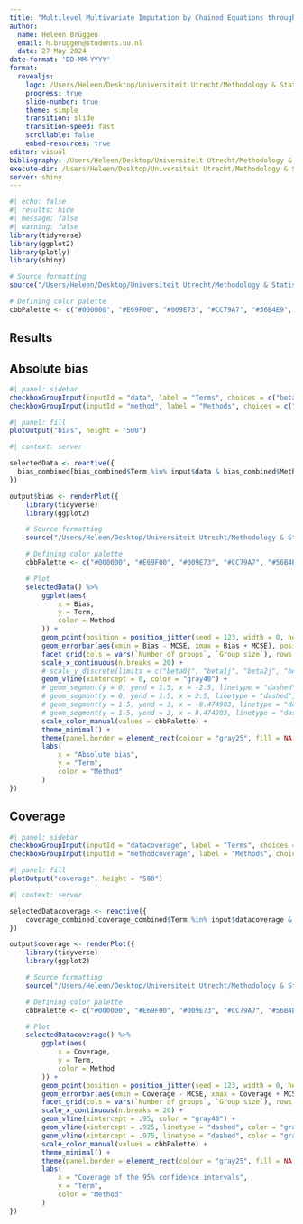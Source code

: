 ```yaml
---
title: "Multilevel Multivariate Imputation by Chained Equations through Bayesian Additive Regression Trees"
author: 
  name: Heleen Brüggen
  email: h.bruggen@students.uu.nl
  date: 27 May 2024
date-format: 'DD-MM-YYYY'
format: 
  revealjs:
    logo: /Users/Heleen/Desktop/Universiteit Utrecht/Methodology & Statistics for the Behavioural, Biomedical and Social Sciences/Year 2/Master Thesis/masterthesis/thesis/graphs/UU_logo_2021_EN_RGB.png
    progress: true
    slide-number: true
    theme: simple
    transition: slide
    transition-speed: fast
    scrollable: false
    embed-resources: true
editor: visual
bibliography: /Users/Heleen/Desktop/Universiteit Utrecht/Methodology & Statistics for the Behavioural, Biomedical and Social Sciences/Year 2/Master Thesis/masterthesis/thesis/thesis.bib
execute-dir: /Users/Heleen/Desktop/Universiteit Utrecht/Methodology & Statistics for the Behavioural, Biomedical and Social Sciences/Year 2/Master Thesis/masterthesis
server: shiny
---
```


```r
#| echo: false 
#| results: hide
#| message: false
#| warning: false
library(tidyverse)
library(ggplot2)
library(plotly)
library(shiny)

# Source formatting 
source("/Users/Heleen/Desktop/Universiteit Utrecht/Methodology & Statistics for the Behavioural, Biomedical and Social Sciences/Year 2/Master Thesis/masterthesis/R/Formatting for visualizations.R", encoding = "UTF-8")

# Defining color palette 
cbbPalette <- c("#000000", "#E69F00", "#009E73", "#CC79A7", "#56B4E9", "#D55E00", "#5D478B", "#0072B2", "#F0E442")
```

## Results

::: {.panel-tabset}

## Absolute bias
```r
#| panel: sidebar
checkboxGroupInput(inputId = "data", label = "Terms", choices = c("beta0j", "beta1j", "beta2j", "beta3j", "beta4j", "beta5j", "beta6j", "beta7j", "z1", "z2", "x1:z1", "x2:z1", "x3:z2", "eij", "u0", "u1", "u2", "u3"), selected = c("beta0j", "beta1j", "beta2j", "beta3j", "beta4j", "beta5j", "beta6j", "beta7j"), inline = TRUE)
checkboxGroupInput(inputId = "method", label = "Methods", choices = c("ld", "true", "pmm", "2l.pmm", "bart", "rbart", "stan4bart"), selected = c("ld", "true", "pmm", "2l.pmm", "bart", "rbart", "stan4bart"), inline = TRUE)
```

```r
#| panel: fill
plotOutput("bias", height = "500")
```

```r
#| context: server

selectedData <- reactive({
  bias_combined[bias_combined$Term %in% input$data & bias_combined$Method %in% input$method, ]
})

output$bias <- renderPlot({
    library(tidyverse)
    library(ggplot2)

    # Source formatting
    source("/Users/Heleen/Desktop/Universiteit Utrecht/Methodology & Statistics for the Behavioural, Biomedical and Social Sciences/Year 2/Master Thesis/masterthesis/R/Formatting for visualizations.R", encoding = "UTF-8")

    # Defining color palette
    cbbPalette <- c("#000000", "#E69F00", "#009E73", "#CC79A7", "#56B4E9", "#D55E00", "#5D478B", "#0072B2", "#F0E442")

    # Plot
    selectedData() %>%
        ggplot(aes(
            x = Bias,
            y = Term,
            color = Method
        )) +
        geom_point(position = position_jitter(seed = 123, width = 0, height = .2), size = 3) +
        geom_errorbar(aes(xmin = Bias - MCSE, xmax = Bias + MCSE), position = position_jitter(seed = 123, width = 0, height = .2), width = .4, size = 1) +
        facet_grid(cols = vars(`Number of groups`, `Group size`), rows = vars(`Missingness mechanism`), labeller = "label_both") +
        scale_x_continuous(n.breaks = 20) +
        # scale_y_discrete(limits = c("beta0j", "beta1j", "beta2j", "beta3j", "beta4j", "beta5j", "beta6j", "beta7j", "z1", "z2", "x1:z1", "x2:z1", "x3:z2", "eij", "u0", "u1", "u2", "u3"), labels = c(expression(paste(gamma, "00")), expression(paste(gamma, "10")), expression(paste(gamma, "20")), expression(paste(gamma, "30")), expression(paste(gamma, "40")), expression(paste(gamma, "50")), expression(paste(gamma, "60")), expression(paste(gamma, "70")), expression(paste(gamma, "01")), expression(paste(gamma, "02")), expression(paste(gamma, "11")), expression(paste(gamma, "21")), expression(paste(gamma, "32")), expression(paste(epsilon, "ij")), expression(paste(upsilon, "0")), expression(paste(upsilon, "1")), expression(paste(upsilon, "2")), expression(paste(upsilon, "3")))) +
        geom_vline(xintercept = 0, color = "gray40") +
        # geom_segment(y = 0, yend = 1.5, x = -2.5, linetype = "dashed", color = "gray40") +
        # geom_segment(y = 0, yend = 1.5, x = 2.5, linetype = "dashed", color = "gray40") +
        # geom_segment(y = 1.5, yend = 3, x = -8.474903, linetype = "dashed", color = "gray40") +
        # geom_segment(y = 1.5, yend = 3, x = 8.474903, linetype = "dashed", color = "gray40") +
        scale_color_manual(values = cbbPalette) +
        theme_minimal() +
        theme(panel.border = element_rect(colour = "gray25", fill = NA, size = .5), axis.text.x = element_text(size = 15, angle = 45, hjust = 1), axis.text.y = element_text(size = 15), legend.position = "bottom", legend.text = element_text(size = 15), axis.title = element_text(size = 15), legend.title = element_text(size = 15), panel.grid = element_line(color = "gray80"), strip.text.x = element_text(size = 15), strip.text.y = element_text(size = 15)) +
        labs(
            x = "Absolute bias",
            y = "Term",
            color = "Method"
        )
})
```

## Coverage
```r
#| panel: sidebar
checkboxGroupInput(inputId = "datacoverage", label = "Terms", choices = c("beta0j", "beta1j", "beta2j", "beta3j", "beta4j", "beta5j", "beta6j", "beta7j", "z1", "z2", "x1:z1", "x2:z1", "x3:z2", "eij", "u0", "u1", "u2", "u3"), selected = c("beta0j", "beta1j", "beta2j", "beta3j", "beta4j", "beta5j", "beta6j", "beta7j"), inline = TRUE)
checkboxGroupInput(inputId = "methodcoverage", label = "Methods", choices = c("ld", "true", "pmm", "2l.pmm", "bart", "rbart", "stan4bart"), selected = c("ld", "true", "pmm", "2l.pmm", "bart", "rbart", "stan4bart"), inline = TRUE)
```

```r
#| panel: fill
plotOutput("coverage", height = "500")
```

```r
#| context: server

selectedDatacoverage <- reactive({
    coverage_combined[coverage_combined$Term %in% input$datacoverage & coverage_combined$Method %in% input$methodcoverage, ]
})

output$coverage <- renderPlot({
    library(tidyverse)
    library(ggplot2)

    # Source formatting
    source("/Users/Heleen/Desktop/Universiteit Utrecht/Methodology & Statistics for the Behavioural, Biomedical and Social Sciences/Year 2/Master Thesis/masterthesis/R/Formatting for visualizations.R", encoding = "UTF-8")

    # Defining color palette
    cbbPalette <- c("#000000", "#E69F00", "#009E73", "#CC79A7", "#56B4E9", "#D55E00", "#5D478B", "#0072B2", "#F0E442")

    # Plot
    selectedDatacoverage() %>%
        ggplot(aes(
            x = Coverage,
            y = Term,
            color = Method
        )) +
        geom_point(position = position_jitter(seed = 123, width = 0, height = .2), size = 3) +
        geom_errorbar(aes(xmin = Coverage - MCSE, xmax = Coverage + MCSE), position = position_jitter(seed = 123, width = 0, height = .2), width = .4, size = 1) +
        facet_grid(cols = vars(`Number of groups`, `Group size`), rows = vars(`Missingness mechanism`), labeller = "label_both") +
        scale_x_continuous(n.breaks = 20) +
        geom_vline(xintercept = .95, color = "gray40") +
        geom_vline(xintercept = .925, linetype = "dashed", color = "gray40") +
        geom_vline(xintercept = .975, linetype = "dashed", color = "gray40") +
        scale_color_manual(values = cbbPalette) +
        theme_minimal() +
        theme(panel.border = element_rect(colour = "gray25", fill = NA, size = .5), axis.text.x = element_text(size = 15, angle = 45, hjust = 1), axis.text.y = element_text(size = 15), legend.position = "bottom", legend.text = element_text(size = 15), axis.title = element_text(size = 15), legend.title = element_text(size = 15), panel.grid = element_line(color = "gray80"), strip.text.x = element_text(size = 15), strip.text.y = element_text(size = 15)) +
        labs(
            x = "Coverage of the 95% confidence intervals",
            y = "Term",
            color = "Method"
        )
})
```

:::
